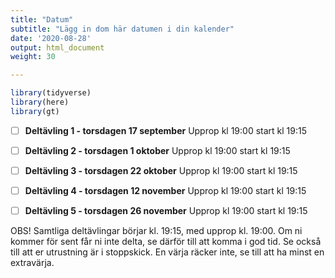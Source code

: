 ```yaml
---
title: "Datum"
subtitle: "Lägg in dom här datumen i din kalender"
date: '2020-08-28'
output: html_document
weight: 30

---
```


```r
library(tidyverse)
library(here)
library(gt)
```


- [ ] **Deltävling 1  - torsdagen 17 september** Upprop kl 19:00 start kl 19:15

- [ ] **Deltävling 2 - torsdagen 1 oktober** Upprop kl 19:00 start kl 19:15

- [ ] **Deltävling 3 - torsdagen 22 oktober** Upprop kl 19:00 start kl 19:15

- [ ] **Deltävling 4 - torsdagen 12 november** Upprop kl 19:00 start kl 19:15

- [ ] **Deltävling 5 - torsdagen 26 november** Upprop kl 19:00 start kl 19:15

OBS! Samtliga deltävlingar börjar kl. 19:15, med upprop kl. 19:00. Om ni kommer för sent får ni inte delta, se därför till att komma i god tid. Se också till att er utrustning är i stoppskick. En värja räcker inte, se till att ha minst en extravärja.
